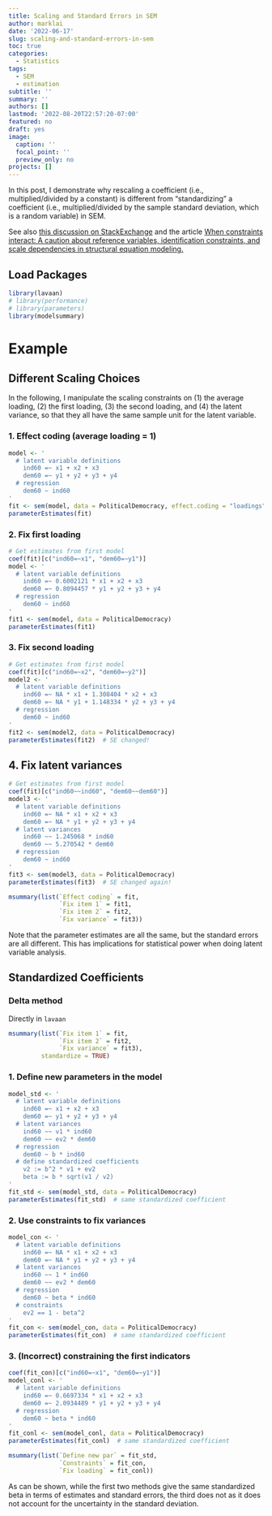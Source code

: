 ```yaml
---
title: Scaling and Standard Errors in SEM
author: marklai
date: '2022-06-17'
slug: scaling-and-standard-errors-in-sem
toc: true
categories:
  - Statistics
tags:
  - SEM
  - estimation
subtitle: ''
summary: ''
authors: []
lastmod: '2022-08-20T22:57:20-07:00'
featured: no
draft: yes
image:
  caption: ''
  focal_point: ''
  preview_only: no
projects: []
---
```


In this post, I demonstrate why rescaling a coefficient (i.e., multiplied/divided by a constant) is different from "standardizing" a coefficient (i.e., multiplied/divided by the sample standard deviation, which is a random variable) in SEM.

See also [this discussion on StackExchange](https://stats.stackexchange.com/questions/402133/in-cfa-does-it-matter-which-factor-loading-is-set-to-1) and the article [When constraints interact: A caution about reference variables, identification constraints, and scale dependencies in structural equation modeling.](https://psycnet.apa.org/record/2002-13431-004)

## Load Packages

```r
library(lavaan)
# library(performance)
# library(parameters)
library(modelsummary)
```

# Example

## Different Scaling Choices

In the following, I manipulate the scaling constraints on (1) the average loading, (2) the first loading, (3) the second loading, and (4) the latent variance, so that they all have the same sample unit for the latent variable.

### 1. Effect coding (average loading = 1)

```r
model <- '
  # latent variable definitions
    ind60 =~ x1 + x2 + x3
    dem60 =~ y1 + y2 + y3 + y4
  # regression
    dem60 ~ ind60
'
fit <- sem(model, data = PoliticalDemocracy, effect.coding = "loadings")
parameterEstimates(fit)
```

### 2. Fix first loading

```r
# Get estimates from first model
coef(fit)[c("ind60=~x1", "dem60=~y1")]
model <- '
  # latent variable definitions
    ind60 =~ 0.6002121 * x1 + x2 + x3
    dem60 =~ 0.8094457 * y1 + y2 + y3 + y4
  # regression
    dem60 ~ ind60
'
fit1 <- sem(model, data = PoliticalDemocracy)
parameterEstimates(fit1)
```

### 3. Fix second loading

```r
# Get estimates from first model
coef(fit)[c("ind60=~x2", "dem60=~y2")]
model2 <- '
  # latent variable definitions
    ind60 =~ NA * x1 + 1.308404 * x2 + x3
    dem60 =~ NA * y1 + 1.148334 * y2 + y3 + y4
  # regression
    dem60 ~ ind60
'
fit2 <- sem(model2, data = PoliticalDemocracy)
parameterEstimates(fit2)  # SE changed!
```

## 4. Fix latent variances

```r
# Get estimates from first model
coef(fit)[c("ind60~~ind60", "dem60~~dem60")]
model3 <- '
  # latent variable definitions
    ind60 =~ NA * x1 + x2 + x3
    dem60 =~ NA * y1 + y2 + y3 + y4
  # latent variances
    ind60 ~~ 1.245068 * ind60
    dem60 ~~ 5.270542 * dem60
  # regression
    dem60 ~ ind60
'
fit3 <- sem(model3, data = PoliticalDemocracy)
parameterEstimates(fit3)  # SE changed again!
```

```r
msummary(list(`Effect coding` = fit,
              `Fix item 1` = fit1,
              `Fix item 2` = fit2,
              `Fix variance` = fit3))
```

Note that the parameter estimates are all the same, but the standard errors are all different. This has implications for statistical power when doing latent variable analysis.

## Standardized Coefficients

### Delta method

Directly in `lavaan`

```r
msummary(list(`Fix item 1` = fit,
              `Fix item 2` = fit2,
              `Fix variance` = fit3),
         standardize = TRUE)
```

### 1. Define new parameters in the model

```r
model_std <- '
  # latent variable definitions
    ind60 =~ x1 + x2 + x3
    dem60 =~ y1 + y2 + y3 + y4
  # latent variances
    ind60 ~~ v1 * ind60
    dem60 ~~ ev2 * dem60
  # regression
    dem60 ~ b * ind60
  # define standardized coefficients
    v2 := b^2 * v1 + ev2
    beta := b * sqrt(v1 / v2)
'
fit_std <- sem(model_std, data = PoliticalDemocracy)
parameterEstimates(fit_std)  # same standardized coefficient
```

### 2. Use constraints to fix variances

```r
model_con <- '
  # latent variable definitions
    ind60 =~ NA * x1 + x2 + x3
    dem60 =~ NA * y1 + y2 + y3 + y4
  # latent variances
    ind60 ~~ 1 * ind60
    dem60 ~~ ev2 * dem60
  # regression
    dem60 ~ beta * ind60
  # constraints
    ev2 == 1 - beta^2
'
fit_con <- sem(model_con, data = PoliticalDemocracy)
parameterEstimates(fit_con)  # same standardized coefficient
```

### 3. (Incorrect) constraining the first indicators

```r
coef(fit_con)[c("ind60=~x1", "dem60=~y1")]
model_conl <- '
  # latent variable definitions
    ind60 =~ 0.6697334 * x1 + x2 + x3
    dem60 =~ 2.0934489 * y1 + y2 + y3 + y4
  # regression
    dem60 ~ beta * ind60
'
fit_conl <- sem(model_conl, data = PoliticalDemocracy)
parameterEstimates(fit_conl)  # same standardized coefficient
```

```r
msummary(list(`Define new par` = fit_std,
              `Constraints` = fit_con,
              `Fix loading` = fit_conl))
```

As can be shown, while the first two methods give the same standardized beta in terms of estimates and standard errors, the third does not as it does not account for the uncertainty in the standard deviation.
